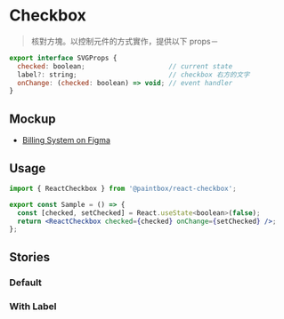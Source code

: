 

<Meta title="React/Form/Checkbox" />

# Checkbox

> 核對方塊。以控制元件的方式實作，提供以下 props－

```javascript
export interface SVGProps {
  checked: boolean;                     // current state
  label?: string;                       // checkbox 右方的文字
  onChange: (checked: boolean) => void; // event handler
}
```

## Mockup

- [Billing System on Figma](https://www.figma.com/file/rvTsTJLCarPAEYvdXQuRDY/Billing-System---MVP?node-id=5289%3A11324)

## Usage 

```jsx
import { ReactCheckbox } from '@paintbox/react-checkbox';

export const Sample = () => {
  const [checked, setChecked] = React.useState<boolean>(false);
  return <ReactCheckbox checked={checked} onChange={setChecked} />;
};
```

## Stories

### Default

<Canvas>
  <Story name="Default">
    <CheckboxSample />
  </Story>
</Canvas>

### With Label

<Canvas>
  <Story name="With Label">
    <CheckboxSample label="Set Discount" />
  </Story>
</Canvas>
